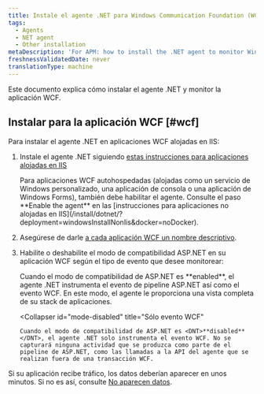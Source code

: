 ```yaml
---
title: Instale el agente .NET para Windows Communication Foundation (WCF)
tags:
  - Agents
  - NET agent
  - Other installation
metaDescription: 'For APM: how to install the .NET agent to monitor Windows Communication Foundation (WCF) applications.'
freshnessValidatedDate: never
translationType: machine
---
```


Este documento explica cómo instalar el agente .NET y monitor la aplicación WCF.

## Instalar para la aplicación WCF [#wcf]

Para instalar el agente .NET en aplicaciones WCF alojadas en IIS:

1. Instale el agente .NET siguiendo [estas instrucciones para aplicaciones alojadas en IIS](/install/dotnet/?deployment=windowsInstall&docker=noDocker)

   <Callout variant="important">
     Para aplicaciones WCF autohospedadas (alojadas como un servicio de Windows personalizado, una aplicación de consola o una aplicación de Windows Forms), también debe habilitar el agente. Consulte el paso <DNT>**Enable the agent**</DNT> en las [instrucciones para aplicaciones no alojadas en IIS](/install/dotnet/?deployment=windowsInstallNonIis&docker=noDocker).
   </Callout>

2. Asegúrese de darle [a cada aplicación WCF un nombre descriptivo](/docs/agents/net-agent/installation-and-configuration/naming-your-net-application#naming-non-iis).

3. Habilite o deshabilite el modo de compatibilidad ASP.NET en su aplicación WCF según el tipo de evento que desee monitorear:

   <CollapserGroup>
     <Collapser
       id="mode-enabled"
       title="Evento de pipeline ASP.NET y evento WCF"
     >
       Cuando el modo de compatibilidad de ASP.NET es <DNT>**enabled**</DNT>, el agente .NET instrumenta el evento de pipeline ASP.NET así como el evento WCF. En este modo, el agente le proporciona una vista completa de su stack de aplicaciones.
     </Collapser>

     <Collapser
       id="mode-disabled"
       title="Sólo evento WCF"
     >
       Cuando el modo de compatibilidad de ASP.NET es <DNT>**disabled**</DNT>, el agente .NET solo instrumenta el evento WCF. No se capturará ninguna actividad que se produzca como parte de el pipeline de ASP.NET, como las llamadas a la API del agente que se realizan fuera de una transacción WCF.
     </Collapser>
   </CollapserGroup>

Si su aplicación recibe tráfico, los datos deberían aparecer en unos minutos. Si no es así, consulte [No aparecen datos](/docs/agents/net-agent/troubleshooting/no-data-appears-net).

<InstallFeedback/>